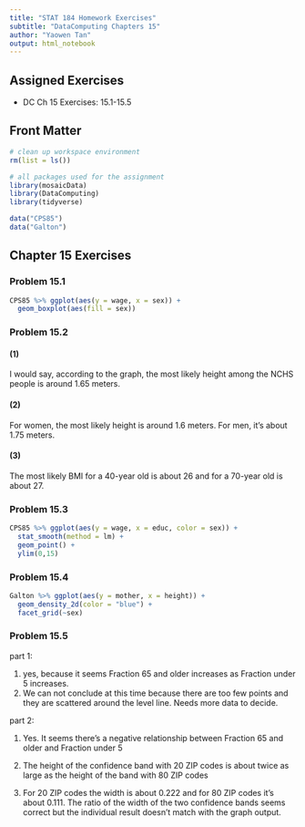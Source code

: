 ---
title: "STAT 184 Homework Exercises" 
subtitle: "DataComputing Chapters 15"
author: "Yaowen Tan"
output: html_notebook
---

## Assigned Exercises

- DC Ch 15 Exercises: 15.1-15.5


## Front Matter
 
```{r}
# clean up workspace environment
rm(list = ls())

# all packages used for the assignment
library(mosaicData)
library(DataComputing)
library(tidyverse)

data("CPS85")
data("Galton")
```

## Chapter 15 Exercises

### Problem 15.1
```{r}
CPS85 %>% ggplot(aes(y = wage, x = sex)) + 
  geom_boxplot(aes(fill = sex))
```

### Problem 15.2
#### (1)
I would say, according to the graph, the most likely height among the NCHS people is around 1.65 meters. 

#### (2)
For women, the most likely height is around 1.6 meters. For men, it's about 1.75 meters. 

#### (3)
The most likely BMI for a 40-year old is about 26 and for a 70-year old is about 27.

### Problem 15.3
```{r message=FALSE, warning=FALSE}
CPS85 %>% ggplot(aes(y = wage, x = educ, color = sex)) +
  stat_smooth(method = lm) +
  geom_point() +
  ylim(0,15)
```

### Problem 15.4
```{r}
Galton %>% ggplot(aes(y = mother, x = height)) +
  geom_density_2d(color = "blue") +
  facet_grid(~sex)
```

### Problem 15.5
part 1:

1. yes, because it seems Fraction 65 and older increases as Fraction under 5 increases.      
2. We can not conclude at this time because there are too few points and they are scattered around the level line. Needs more data to decide.



part 2: 

1. Yes. It seems there's a negative relationship between Fraction 65 and older and Fraction under 5 

2. The height of the confidence band with 20 ZIP codes is about twice as large as the height of the band with 80 ZIP codes    

3. For 20 ZIP codes the width is about 0.222 and for 80 ZIP codes it's about 0.111. The ratio of the width of the two confidence bands seems correct but the individual result doesn't match with the graph output.  
